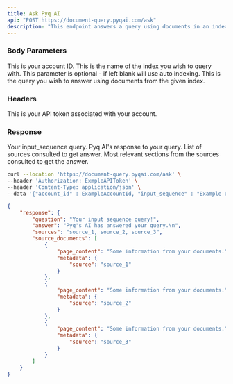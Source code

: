 ```yaml
---
title: Ask Pyq AI
api: "POST https://document-query.pyqai.com/ask"
description: "This endpoint answers a query using documents in an index."
---
```


### Body Parameters

<ParamField body="account_id" type="int" required>
  This is your account ID.
</ParamField>

<ParamField body="index_name" type="string">
  This is the name of the index you wish to query with. This parameter is optional - if left blank will use auto indexing.
</ParamField>

<ParamField body="input_sequence" type="string" required>
  This is the query you wish to answer using documents from the given index.
</ParamField>

### Headers

<ParamField header="Authorization" type="string" required>
  This is your API token associated with your account.
</ParamField>

### Response

<ResponseField name="question" type="string">
  Your input_sequence query.
</ResponseField>

<ResponseField name="answer" type="string">
  Pyq AI's response to your query.
</ResponseField>

<ResponseField name="sources" type="list">
  List of sources consulted to get answer.
</ResponseField>

<ResponseField name="source_documents" type="list">
  Most relevant sections from the sources consulted to get the answer.
</ResponseField>

<RequestExample>

```bash Example Request
curl --location 'https://document-query.pyqai.com/ask' \
--header 'Authorization: ExmpleAPIToken' \
--header 'Content-Type: application/json' \
--data '{"account_id" : ExampleAccountId, "input_sequence" : "Example query", "index_name" : "ExampleIndex"}'
```

</RequestExample>

<ResponseExample>

```json Response
{
    "response": {
        "question": "Your input sequence query!",
        "answer": "Pyq's AI has answered your query.\n",
        "sources": "source_1, source_2, source_3",
        "source_documents": [
            {
                "page_content": "Some information from your documents.",
                "metadata": {
                    "source": "source_1"
                }
            },
            {
                "page_content": "Some information from your documents.",
                "metadata": {
                    "source": "source_2"
                }
            },
            {
                "page_content": "Some information from your documents.",
                "metadata": {
                    "source": "source_3"
                }
            }
        ]
    }
}
```

</ResponseExample>

